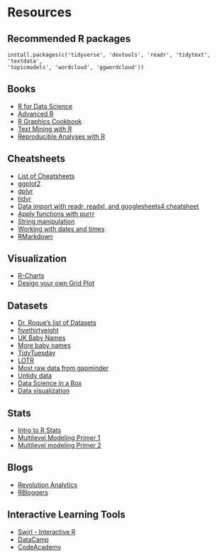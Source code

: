 # Resources

## Recommended R packages

  ```
  install.packages(c('tidyverse', 'devtools', 'readr', 'tidytext', 'textdata',
  'topicmodels', 'wordcloud', 'ggwordcloud'))
  ```

## Books

  - [R for Data Science](https://r4ds.had.co.nz/)
  - [Advanced R](https://adv-r.hadley.nz/index.html)
  - [R Graphics Cookbook](http://www.cookbook-r.com/)
  - [Text Mining with R](https://www.tidytextmining.com/)
  - [Reproducible Analyses with R](https://nceas.github.io/sasap-training/materials/reproducible_research_in_r_fairbanks/)

## Cheatsheets

  - [List of Cheatsheets](https://www.rstudio.com/resources/cheatsheets/)
  - [ggplot2](https://raw.githubusercontent.com/rstudio/cheatsheets/main/data-visualization.pdf)
  - [dplyr](https://raw.githubusercontent.com/rstudio/cheatsheets/main/data-transformation.pdf)
  - [tidyr](https://raw.githubusercontent.com/rstudio/cheatsheets/main/tidyr.pdf)
  - [Data import with readr, readxl, and googlesheets4 cheatsheet](https://raw.githubusercontent.com/rstudio/cheatsheets/main/data-import.pdf)
  - [Apply functions with purrr](https://raw.githubusercontent.com/rstudio/cheatsheets/main/purrr.pdf)
  - [String manipulation](https://raw.githubusercontent.com/rstudio/cheatsheets/main/strings.pdf)
  - [Working with dates and times](https://raw.githubusercontent.com/rstudio/cheatsheets/main/lubridate.pdf)
  - [RMarkdown](https://raw.githubusercontent.com/rstudio/cheatsheets/main/rmarkdown.pdf)

## Visualization

  - [R-Charts](https://r-charts.com/)
  - [Design your own Grid Plot](https://cran.r-project.org/web/packages/cowplot/vignettes/introduction.html)
  
## Datasets

 - [Dr. Roque's list of Datasets](https://github.com/nelsonroque/datasets)
 - [fivethirtyeight](https://fivethirtyeight-r.netlify.com/)
 - [UK Baby Names](https://github.com/mine-cetinkaya-rundel/ukbabynames)
 - [More baby names](https://docs.ropensci.org/ozbabynames/)
 - [TidyTuesday](https://github.com/rfordatascience/tidytuesday)
 - [LOTR](https://github.com/jennybc/lotr)
 - [Most raw data from gapminder](https://www.gapminder.org/data/)
 - [Untidy data](https://www.jvcasillas.com/untidydata/)
 - [Data Science in a Box](https://github.com/rstudio-education/dsbox)
 - [Data visualization](https://kieranhealy.org/blog/archives/2018/12/12/teaching-and-learning-materials-for-data-visualization/)
  
## Stats
  - [Intro to R Stats](https://www.cyclismo.org/tutorial/R/)
  - [Multilevel Modeling Primer 1](https://quantdev.ssri.psu.edu/tutorials/r-bootcamp-introduction-multilevel-model-and-interactions)
  - [Multilevel modeling Primer 2](https://rpubs.com/rslbliss/r_mlm_ws)

## Blogs

  - [Revolution Analytics](https://blog.revolutionanalytics.com/)
  - [RBloggers](https://www.r-bloggers.com/)

## Interactive Learning Tools
  - [Swirl - Interactive R](https://swirlstats.com/)
  - [DataCamp](https://www.datacamp.com/courses/free-introduction-to-r)
  - [CodeAcademy](https://www.codecademy.com/catalog/language/r)
